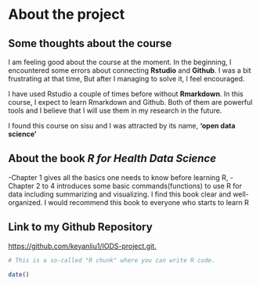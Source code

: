
# About the project
## Some thoughts about the course
 I am feeling good about the course at the moment. In the beginning, I encountered some errors about connecting **Rstudio** and **Github**. I was a bit frustrating at that time, But after I managing to solve it, I feel encouraged.
 
 I have used Rstudio a couple of times before without **Rmarkdown**. In this course, I expect to learn Rmarkdown and Github. Both of them are powerful tools and I believe that I will use them in my research in the future.
 
 I found this course on sisu and I was attracted by its name, **'open data science'**
 
## About the book *R for Health Data Science*
-Chapter 1 gives all the basics one needs to know before learning R, 
-Chapter 2 to 4 introduces some basic commands(functions) to use R for data including summarizing and visualizing. 
I find this book clear and well-organized.
I would recommend this book to everyone who starts to learn R

## Link to my Github Repository
[https://github.com/keyanliu1/IODS-project.git.](lhttps://github.com/keyanliu1/IODS-project.git)

```r
# This is a so-called "R chunk" where you can write R code.

date()

```


